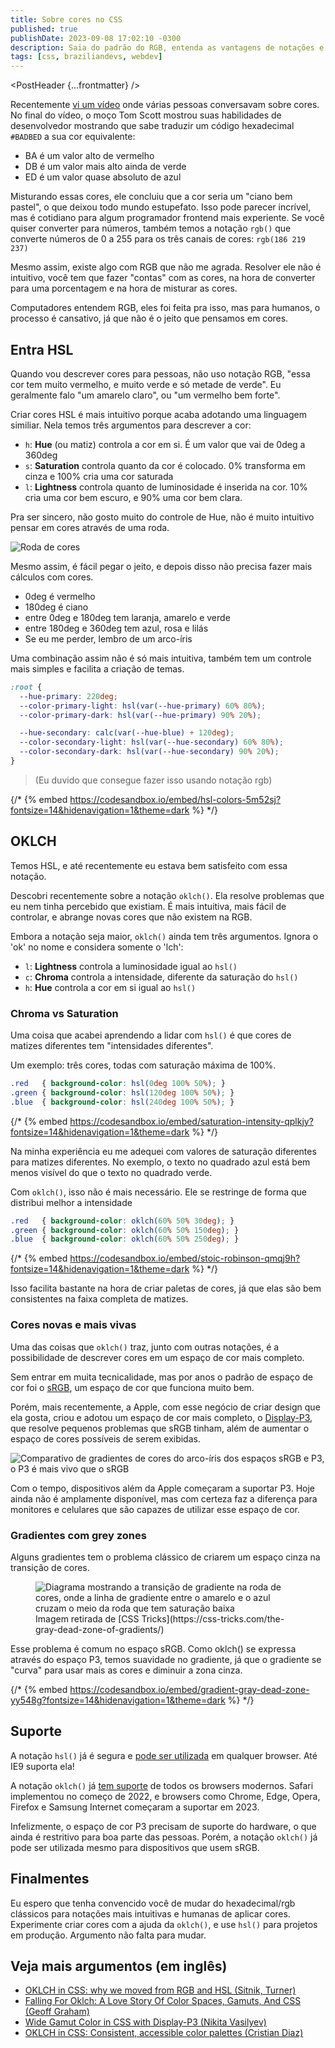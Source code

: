 ```yaml
---
title: Sobre cores no CSS
published: true
publishDate: 2023-09-08 17:02:10 -0300
description: Saia do padrão do RGB, entenda as vantagens de notações e formatos de cor
tags: [css, braziliandevs, webdev]
---
```



<PostHeader {...frontmatter} />

Recentemente [vi um vídeo](https://www.youtube.com/watch?v=lDxj2hVkDPs) onde várias pessoas conversavam sobre cores. No final do vídeo, o moço Tom Scott mostrou suas habilidades de desenvolvedor mostrando que sabe traduzir um código hexadecimal `#BADBED` a sua cor equivalente:

* BA é um valor alto de vermelho
* DB é um valor mais alto ainda de verde
* ED é um valor quase absoluto de azul

Misturando essas cores, ele concluiu que a cor seria um "ciano bem pastel", o que deixou todo mundo estupefato. Isso pode parecer incrível, mas é cotidiano para algum programador frontend mais experiente. Se você quiser converter para números, também temos a notação `rgb()` que converte números de 0 a 255 para os três canais de cores: `rgb(186 219 237)`

Mesmo assim, existe algo com RGB que não me agrada. Resolver ele não é intuitivo, você tem que fazer "contas" com as cores, na hora 
de converter para uma porcentagem e na hora de misturar as cores.

Computadores entendem RGB, eles foi feita pra isso, mas para humanos, o processo é cansativo, já que não é o jeito que pensamos em cores.

## Entra HSL

Quando vou descrever cores para pessoas, não uso notação RGB, "essa cor tem muito vermelho, e muito verde e só metade de verde". Eu geralmente falo "um amarelo claro", ou "um vermelho bem forte".

Criar cores HSL é mais intuitivo porque acaba adotando uma linguagem similiar. Nela temos três argumentos para descrever a cor:

* `h`: **Hue** (ou matiz) controla a cor em si. É um valor que vai de 0deg a 360deg
* `s`: **Saturation** controla quanto da cor é colocado. 0% transforma em cinza e 100% cria uma cor saturada
* `l`: **Lightness** controla quanto de luminosidade é inserida na cor. 10% cria uma cor bem escuro, e 90% uma cor bem clara.

Pra ser sincero, não gosto muito do controle de Hue, não é muito intuitivo pensar em cores através de uma roda.

![Roda de cores](https://upload.wikimedia.org/wikipedia/commons/b/bb/Linear_RGB_color_wheel.png)

Mesmo assim, é fácil pegar o jeito, e depois disso não precisa fazer mais cálculos com cores.

* 0deg é vermelho
* 180deg é ciano
* entre 0deg e 180deg tem laranja, amarelo e verde
* entre 180deg e 360deg tem azul, rosa e lilás
* Se eu me perder, lembro de um arco-íris

Uma combinação assim não é só mais intuitiva, também tem um controle mais simples e facilita a criação de temas.

```css
:root {
  --hue-primary: 220deg;
  --color-primary-light: hsl(var(--hue-primary) 60% 80%);
  --color-primary-dark: hsl(var(--hue-primary) 90% 20%);

  --hue-secondary: calc(var(--hue-blue) + 120deg);
  --color-secondary-light: hsl(var(--hue-secondary) 60% 80%);
  --color-secondary-dark: hsl(var(--hue-secondary) 90% 20%);
}
```

> (Eu duvido que consegue fazer isso usando notação rgb)

{/* {% embed https://codesandbox.io/embed/hsl-colors-5m52sj?fontsize=14&hidenavigation=1&theme=dark %} */}

## OKLCH

Temos HSL, e até recentemente eu estava bem satisfeito com essa notação.

Descobri recentemente sobre a notação `oklch()`. Ela resolve problemas que eu nem tinha percebido que existiam. É mais intuitiva, mais fácil de controlar, e abrange novas cores que não existem na RGB.

Embora a notação seja maior, `oklch()` ainda tem três argumentos. Ignora o 'ok' no nome e considera somente o 'lch':

* `l`: **Lightness** controla a luminosidade igual ao `hsl()`
* `c`: **Chroma** controla a intensidade, diferente da saturação do `hsl()`
* `h`: **Hue** controla a cor em si igual ao `hsl()`

### Chroma vs Saturation

Uma coisa que acabei aprendendo a lidar com `hsl()` é que cores de matizes diferentes tem "intensidades diferentes".

Um exemplo: três cores, todas com saturação máxima de 100%.

```css
.red   { background-color: hsl(0deg 100% 50%); }
.green { background-color: hsl(120deg 100% 50%); }
.blue  { background-color: hsl(240deg 100% 50%); }
```

{/* {% embed https://codesandbox.io/embed/saturation-intensity-qplkjy?fontsize=14&hidenavigation=1&theme=dark %} */}

Na minha experiência eu me adequei com valores de saturação diferentes para matizes diferentes. No exemplo, o texto no quadrado azul está bem menos visível do que o texto no quadrado verde.

Com `oklch()`, isso não é mais necessário. Ele se restringe de forma que distribui melhor a intensidade

```css
.red   { background-color: oklch(60% 50% 30deg); }
.green { background-color: oklch(60% 50% 150deg); }
.blue  { background-color: oklch(60% 50% 250deg); }
```

{/* {% embed https://codesandbox.io/embed/stoic-robinson-qmqj9h?fontsize=14&hidenavigation=1&theme=dark %} */}

Isso facilita bastante na hora de criar paletas de cores, já que elas são bem consistentes na faixa completa de matizes.

### Cores novas e mais vivas

Uma das coisas que `oklch()` traz, junto com outras notações, é a possibilidade de descrever cores em um espaço de cor mais completo.

Sem entrar em muita tecnicalidade, mas por anos o padrão de espaço de cor foi o [sRGB](https://en.wikipedia.org/wiki/SRGB), um espaço de cor que funciona muito bem.

Porém, mais recentemente, a Apple, com esse negócio de criar design que ela gosta, criou e adotou um espaço de cor mais completo, o [Display-P3](https://webkit.org/blog/10042/wide-gamut-color-in-css-with-display-p3/), que resolve pequenos problemas que sRGB tinham, além de aumentar o espaço de cores possíveis de serem exibidas.

![Comparativo de gradientes de cores do arco-íris dos espaços sRGB e P3, o P3 é mais vivo que o sRGB](https://webkit.org/wp-content/uploads/srgb-vs-display-p3-intro.png)

Com o tempo, dispositivos além da Apple começaram a suportar P3. Hoje ainda não é amplamente disponível, mas com certeza faz a diferença para monitores e celulares que são capazes de utilizar esse espaço de cor.

### Gradientes com grey zones

Alguns gradientes tem o problema clássico de criarem um espaço cinza na transição de cores.

<figure className='mb-5 mx-auto'>
  <img src="https://dev-to-uploads.s3.amazonaws.com/uploads/articles/uj4n5as6o2r02vfzvqo5.png" alt="Diagrama mostrando a transição de gradiente na roda de cores, onde a linha de gradiente entre o amarelo e o azul cruzam o meio da roda que tem saturação baixa"></img>
  <figcaption>Imagem retirada de [CSS Tricks](https://css-tricks.com/the-gray-dead-zone-of-gradients/)</figcaption>
</figure>

Esse problema é comum no espaço sRGB. Como oklch() se expressa através do espaço P3, temos suavidade no gradiente, já que o gradiente se "curva" para usar mais as cores e diminuir a zona cinza.

{/* {% embed https://codesandbox.io/embed/gradient-gray-dead-zone-yy548g?fontsize=14&hidenavigation=1&theme=dark %} */}

## Suporte

A notação `hsl()` já é segura e [pode ser utilizada](https://caniuse.com/mdn-css_types_color_hsl) em qualquer browser. Até IE9 suporta ela!

A notação `oklch()` já [tem suporte](https://caniuse.com/mdn-css_types_color_oklch) de todos os browsers modernos. Safari implementou no começo de 2022, e browsers como Chrome, Edge, Opera, Firefox e Samsung Internet começaram a suportar em 2023.

Infelizmente, o espaço de cor P3 precisam de suporte do hardware, o que ainda é restritivo para boa parte das pessoas. Porém, a notação `oklch()` já pode ser utilizada mesmo para dispositivos que usem sRGB.

## Finalmentes

Eu espero que tenha convencido você de mudar do hexadecimal/rgb clássicos para notações mais intuitivas e humanas de aplicar cores. Experimente criar cores com a ajuda da `oklch()`, e use `hsl()` para projetos em produção. Argumento não falta para mudar.

## Veja mais argumentos (em inglês)

* [OKLCH in CSS: why we moved from RGB and HSL (Sitnik, Turner)](https://evilmartians.com/chronicles/oklch-in-css-why-quit-rgb-hsl)
* [Falling For Oklch: A Love Story Of Color Spaces, Gamuts, And CSS (Geoff Graham)](https://www.smashingmagazine.com/2023/08/oklch-color-spaces-gamuts-css/)
* [Wide Gamut Color in CSS with Display-P3 (Nikita Vasilyev)](https://webkit.org/blog/10042/wide-gamut-color-in-css-with-display-p3/)
* [OKLCH in CSS: Consistent, accessible color palettes (Cristian Diaz)](https://blog.logrocket.com/oklch-css-consistent-accessible-color-palettes/)
